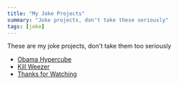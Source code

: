 ```yaml
---
title: "My Joke Projects"
summary: "Joke projects, don't take these seriously"
tags: [joke]
---
```


These are my joke projects, don't take them too seriously

 - [Obama Hypercube](/jokes/obamahypercube)
 - [Kill Weezer](/jokes/kill-weezer)
 - [Thanks for Watching](/jokes/thanks-for-watching) 
